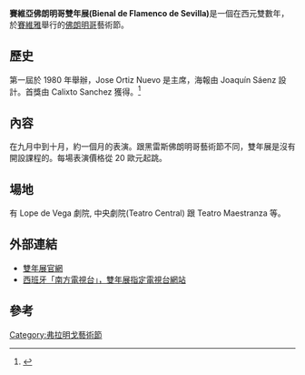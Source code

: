 {{Expand|time=2012-01-21}}  
'''賽維亞佛朗明哥雙年展(Bienal de Flamenco de Sevilla)'''是一個在西元雙數年，於[[賽維雅|賽維雅]]舉行的[[佛朗明哥|佛朗明哥]]藝術節。
== 歷史 ==
第一屆於 1980 年舉辦，Jose Ortiz Nuevo 是主席，海報由 Joaquín Sáenz 設計。首獎由 Calixto Sanchez 獲得。<ref>{{cite web | url=https://www.flamenco-world.com/tienda/autor/calixto-sanchez/117/ | title="among them the first Giraldillo del Cante (1980)" 第一次的 Bienal 首獎 | accessdate=2012-01-21 | deadurl=yes | archiveurl=https://web.archive.org/web/20120205110857/https://www.flamenco-world.com/tienda/autor/calixto-sanchez/117/ | archivedate=2012-02-05 }}</ref> 
== 內容 ==
在九月中到十月，約一個月的表演。跟黑雷斯佛朗明哥藝術節不同，雙年展是沒有開設課程的。每場表演價格從 20 歐元起跳。

== 場地 ==
有 Lope de Vega 劇院, 中央劇院(Teatro Central) 跟 Teatro Maestranza 等。

==外部連結==
*[http://www.bienal-flamenco.org/index.asp?language=english 雙年展官網] {{Wayback|url=http://www.bienal-flamenco.org/index.asp?language=english |date=20200109100005 }}
*[https://web.archive.org/web/20081218152809/http://blogs.canalsur.es/bienal08/ 西班牙「南方電視台」，雙年展指定電視台網站]

==參考==
<references/>
[[Category:弗拉明戈藝術節|Category:弗拉明戈藝術節]]